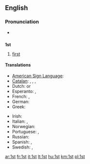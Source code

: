 ==English==

===Pronunciation===
* {{audio|en-us-1st.ogg|Audio (US)}}

==={{abbreviation}}===
'''1st'''

# [[first]]

====Translations====
{{trans-top|abbreviation of "first"}}
* [[American Sign Language]]: {{tø|ase|1@Side-PalmForward 1@Side-PalmBack}}
* [[Catalan]]: {{t-|ca|1r|m}}, {{t-|ca|1a|f}}, {{t-|ca|1rs|m|p}}, {{t-|ca|1es|f|p}}
* Dutch: {{t|nl|1ste}} or {{t-|nl|1e}}
* Esperanto: {{t-|eo|1a|xs=Esperanto}},  {{t|eo|1-a}}
* French: {{t+|fr|1er|m}}, {{t|fr|1ère|f}}
* German: {{t+|de|1.}}
* Greek: {{t|el|1ος}}
{{trans-mid}}
* Irish: {{t-|ga|1ú|xs=Irish}}
* Italian: {{t-|it|1º|m}}, {{t-|it|1ª|f}}
* Norwegian: {{t-|no|1.}}
* Portuguese: {{t|pt|1.º|m}}, {{t|pt|1.ª|f}}
* Russian: {{t-|ru|1-ый}}
* Spanish: {{t-|es|1º|m}}, {{t-|es|1a|f}}
* Swedish: {{t|sv|1:a}}, {{t|sv|1:e}}
{{trans-bottom}}

[[ar:1st]]
[[fr:1st]]
[[it:1st]]
[[lt:1st]]
[[hu:1st]]
[[km:1st]]
[[pl:1st]]